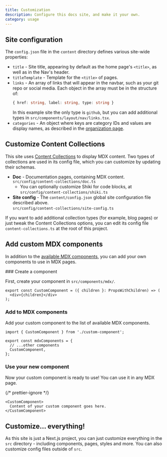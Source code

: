 ```yaml
---
title: Customization
description: Configure this docs site, and make it your own.
category: usage
---
```


## Site configuration

The `config.json` file in the `content` directory defines various site-wide properties:

- `title` - Site title, appearing by default as the home page's `<title>`, as well as in the Nav's header.
- `titleTemplate` - Template for the `<title>` of pages.
- `links` - An array of links that will appear in the navbar, such as your git repo or social media. Each object in the array must be in the structure of:
  ```ts
  { href: string, label: string, type: string }
  ```
  In this example site the only type is `github`, but you can add additional types in `src/components/layout/nav/links.tsx`.
- `categories` - An object where keys are category IDs and values are display names, as described in the [organization page](/docs/organization#categories).

## Customize Content Collections

This site uses [Content Collections](https://www.content-collections.dev/) to display MDX content. Two types of collections are used in its config file, which you can customize by updating their schemas.

- **Doc** - Documentation pages, containing MDX content. \
  `src/config/content-collections/doc.ts`
  - You can optionally customize Shiki for code blocks, at `src/config/content-collections/shiki.ts`
- **Site config** - The `content/config.json` global site configuration file described above. \
  `src/config/content-collections/site-config.ts`

If you want to add additional collection types (for example, blog pages) or just tweak the Content Collections options, you can edit its config file `content-collections.ts` at the root of this project.

## Add custom MDX components

In addition to the [available MDX components](/docs/components), you can add your own components to use in MDX pages.

<Steps>
### Create a component

First, create your component in `src/components/mdx/`.

```tsx title="src/components/mdx/custom-component.tsx"
export const CustomComponent = ({ children }: PropsWithChildren) => (
  <div>{children}</div>
);
```

### Add to MDX components

Add your custom component to the list of available MDX components.

```tsx title="src/components/mdx/index.tsx"
import { CustomComponent } from './custom-component';

export const mdxComponents = {
  // ...other components
  CustomComponent,
};
```

### Use your new component

Now your custom component is ready to use! You can use it in any MDX page.

{/* prettier-ignore */}
```mdx title="data/doc.mdx"
<CustomComponent>
  Content of your custom component goes here.
</CustomComponent>
```

</Steps>

## Customize... everything!

As this site is just a Next.js project, you can just customize everything in the `src` directory - including components, pages, styles and more. You can also customize config files outside of `src`.
